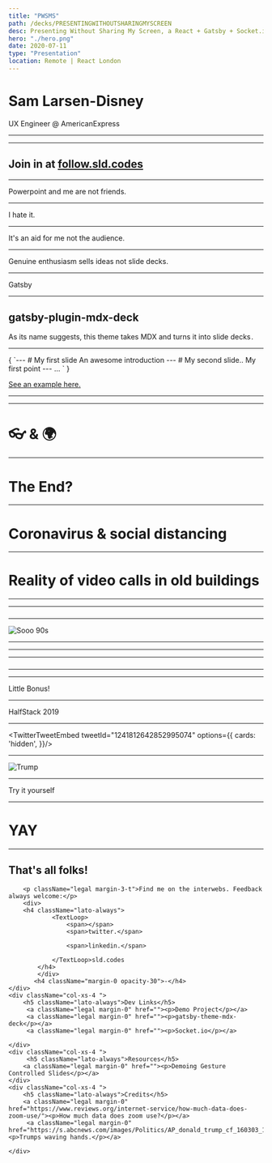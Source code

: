 ```yaml
---
title: "PWSMS"
path: /decks/PRESENTINGWITHOUTSHARINGMYSCREEN
desc: Presenting Without Sharing My Screen, a React + Gatsby + Socket.io solution. 
hero: "./hero.png"
date: 2020-07-11
type: "Presentation"
location: Remote | React London
---
```




<AnimatedBackground />

# Sam Larsen-Disney

 UX Engineer @ AmericanExpress


---

<div className="flex align-horizontal align-vertical container">
    <Warning content="All views expressed in this talk are my own and do not represent the opinions of any entity whatsover with which I have been, am now or will be affiliated." backgroundColourClassName="is-white-bg"/>
</div>

---

<h2 className="lato-always">Join in at <a href="https://follow.sld.codes">follow.sld.codes</a> </h2>

---

Powerpoint and me are not friends.

---

I hate it.

---

It's an aid for me not the audience.

---

Genuine enthusiasm sells ideas not slide decks.

---

Gatsby

---

## gatsby-plugin-mdx-deck
As its name suggests, this theme takes MDX and turns it into slide decks .

---

<CodeBlock >
{
    `---
# My first slide
An awesome introduction
---
# My second slide..
My first point
---
...
`
}
</CodeBlock >

<a href="https://github.com/slarsendisney/personal-site/blob/master/decks/HOWTOGATSBY/slides.mdx">
<p class="legal">See an example here.</p>
</a>

---

<div className="flex align-horizontal align-vertical container">
    <Success content="This was the PowerPoint alternative I was looking for." backgroundColourClassName="is-white-bg"/>
</div>

---

# 👓 & 🌍

---

# The End?

---

# Coronavirus & social distancing

---

# Reality of video calls in old buildings

---

<div className="flex align-horizontal align-vertical container" style={{height:"100%", width:"100%"}}>
    <ZoomData />
</div>

---

<div className="text-align-left flex is-grey" style={{flexDirection:'column'}} >

<h3 className="lato-always"><Emojione text="😐 No fibre" /></h3>

<h3 className="lato-always"><Emojione text="😑 Other users" /></h3>

<h3 className="lato-always"><Emojione text="😕 BAD ISP" /></h3>

<h3 className="lato-always"><Emojione text="😞 VPN" /></h3>

</div>

---

![Sooo 90s](https://firebasestorage.googleapis.com/v0/b/personalwebsite-fe5d4.appspot.com/o/90s.gif?alt=media&token=92309475-e44b-4df3-ab5b-1419f95226c2)

---

<div className="flex align-horizontal align-vertical container">
    <Warning content="The UX designer in me thinks this is less than ideal. I spend considerable time putting presentations together and they deserve a proper delivery." backgroundColourClassName="is-white-bg"/>
</div>

---

<Idea content="When I give a presentation, my slide decks are already hosted. <br/><br/> <strong>Why don’t I send people to that URL and let them “follow along” as I present?</strong>"/>

---

<div className="text-align-left flex is-grey" style={{flexDirection:'column'}} >

<h3 className="lato-always"><Emojione text="✅ Stress on my network goes down"/></h3>

<h3 className="lato-always"><Emojione text="✅ Everybody downloads less"/></h3>

<h3 className="lato-always"><Emojione text="✅ Crystal clear content"/></h3>

</div>

---



---

Little Bonus!

---

HalfStack 2019

---

<TwitterTweetEmbed tweetId="1241812642852995074" options={{
    cards: 'hidden',
  }}/>

---

![Trump](https://firebasestorage.googleapis.com/v0/b/personalwebsite-fe5d4.appspot.com/o/Presentations%2FTrump.jpg?alt=media&token=9d5eefb6-c6a1-4b0b-9d94-2189acd4b0b2)

---

Try it yourself

---

<Confetti>
 <h1>YAY</h1>
</Confetti>

---


<div className="text-align-left row is-grey" style={{width:"100%"}}>
    <div className="col-xs-12 ">
        <h2 className="lato-always"> <Emojione text="👋"/> That's all folks!</h2>
        
        <p className="legal margin-3-t">Find me on the interwebs. Feedback always welcome:</p>
        <div>
        <h4 className="lato-always">
                <TextLoop>
                    <span></span>
                    <span>twitter.</span>
                    
                    <span>linkedin.</span>
                    
                </TextLoop>sld.codes
            </h4>
            </div>
           <h4 className="margin-0 opacity-30">-</h4>
    </div>
    <div className="col-xs-4 ">
        <h5 className="lato-always">Dev Links</h5>
         <a className="legal margin-0" href=""><p>Demo Project</p></a>
         <a className="legal margin-0" href=""><p>gatsby-theme-mdx-deck</p></a>
         <a className="legal margin-0" href=""><p>Socket.io</p></a>
       
    </div>
    <div className="col-xs-4 ">
         <h5 className="lato-always">Resources</h5>
        <a className="legal margin-0" href=""><p>Demoing Gesture Controlled Slides</p></a>
    </div>
    <div className="col-xs-4 ">
        <h5 className="lato-always">Credits</h5>
        <a className="legal margin-0" href="https://www.reviews.org/internet-service/how-much-data-does-zoom-use/"><p>How much data does zoom use?</p></a>
         <a className="legal margin-0" href="https://s.abcnews.com/images/Politics/AP_donald_trump_cf_160303_16x9_992.jpg"><p>Trumps waving hands.</p></a>
        
    </div>
</div>